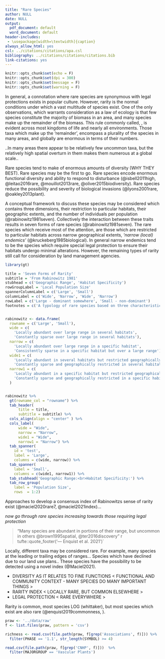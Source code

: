 ```yaml
---
title: "Rare Species"
author: NULL
date: NULL
output:
  pdf_document: default
  word_document: default
header-includes:
 - \usepackage[width=\textwidth]{caption}
always_allow_html: yes
csl: ../citations/citations/apa.csl
bibliography: ../citations/citations/citations.bib
link-citations: yes
---
```


```r
knitr::opts_chunk$set(echo = F)
knitr::opts_chunk$set(dpi = 300) 
knitr::opts_chunk$set(message = F)
knitr::opts_chunk$set(warning = F)
```

In general, a connotation where rare species are synonymous with legal protections exists in popular culture. However, rarity is the normal conditions under which a vast multitude of species exist. One of the only observations, which warrants consideration as a law of ecology is that few species constitute the majority of biomass in an area, and many species make up the remainder of the biomass. This rule commonly called, , is evident across most kingdoms of life and nearly all environments. Those taxa which make up the 'remainder', encompass a plurality of the species in many areas, and globally are enormous in terms of their numbers. 

..In many areas there appear to be relatively few uncommon taxa, but the relatively high spatial overturn in them makes them numerous at a global scale..

Rare species tend to make of enormous amounts of diversity (WHY THEY BEST). Rare species may be the first to go. Rare species encode enormous functional diversity and ability to respond to disturbance (@isbell2011high, @leitao2016rare, @mouillot2013rare, @oliver2015biodiversity). Rare species reduce the possibility and severity of biological invasions (@lyons2001rare, @oakley2013plant). 

A conceptual framework to discuss these species may be considered which contains three dimensions, their restriction to particular habitats, their geographic extents, and the number of individuals per population (@rabinowitz1981seven). Collectively the interaction between these traits results in seven forms of rare species (@rabinowitz1981seven). The rare species which receive most of the attention, are those which are restricted to particular habitats across narrow geographical extents, *'narrow (local) endemics'* (@kruckeberg1985biological). In general narrow endemics tend to be the species which require special legal protection to ensure their habitats undergo minimal alterations.  However, the remaining types of rarity still call for consideration by land management agencies. 

```r
library(gt)

title = 'Seven Forms of Rarity'
subtitle = 'From Rabinowitz 1981'
stubhead = c('Geographic Range', 'Habitat Specificity')
rowGroupLabel = 'Local Population Size'
spannerColumnLabel = c('Large', 'Small')
columnLabel = c('Wide', 'Narrow', 'Wide', 'Narrow')
rowLabel = c('Large - dominant somewhere', 'Small - non-dominant')
footnotes = c('A typology of rare species based on three characteristics: geographic range, habitat specificity, and local population size.')


rabinowitz <- data.frame(
  rowname = c('Large', 'Small'),
  wide = c(
    'Locally abundant over large range in several habitats', 
    'Constantly sparse over large range in several habitats'), 
  narrow = c(
    'Locally abundant over large range in a specific habitat',
    'Consistently sparse in a specific habitat but over a large range'),
  wide1 = c(
    'Locally abundant in several habitats but restricted geographically',
    'Constantly sparse and geographically restricted in several habitats'),
  narrow1 = c(
    'Locally abundant in a specific habitat but restricted geographically',
    'Constantly sparse and geographically restricted in a specific habitat')
  )


rabinowitz %>% 
  gt(rowname_col = "rowname") %>% 
  tab_header(
      title = title,
      subtitle = subtitle) %>% 
  cols_align(align = "center" ) %>% 
  cols_label(
      wide = "Wide",
      narrow = "Narrow",
      wide1 = "Wide",
      narrow1 = "Narrow") %>% 
  tab_spanner(
    id = 'test',
    label = 'Large',
    columns = c(wide, narrow)) %>% 
  tab_spanner(
    label = 'Small',
    columns = c(wide1, narrow1)) %>% 
  tab_stubhead('Geographic Range:<br>Habitat Specificity:') %>% 
  tab_row_group(
    label = 'Population Size', 
    rows  = 1:2)
```


Approaches to develop a consensus index of Rabinowitzs sense of rarity exist (@maciel2020rare7, @maciel2021index)...

*now go through rare species increasing towards those requiring legal protection*


> "Many species are abundant in portions of their range, but uncommon in others @brown1995spatial, @ter2016discovery"
> r tufte::quote_footer('--- Enquist et al. 2021')`

Locally, different taxa may be considered rare. For example, many species at the leading or trailing edges of ranges... Species which have declined due to our land use plans.. These species have the possibility to be detected using a novel index (@Maciel2021).


- DIVERSITY AS IT RELATES TO FINE FUNCTIONS < FUNCTIONAL AND COMMUNITY CONTEXT - MANY SPECIES DO MANY IMPORTANT THINGS >
- RARITY INDEX < LOCALLY RARE, BUT COMMON ELSEWHERE >
- LEGAL PROTECTION < RARE EVERYWHERE >



Rarity is common, most species LOG (whittaker), but most species which exist are also rare (@enquist2019commonness, ). 



```r
praw <- '../data/raw'
f <- list.files(praw, pattern = 'csv')

richness <- read.csv(file.path(praw, f[grep('Associations', f)])) %>% 
  filter(PHASE == '1.1', str_length(SYMBOL) >= 4)  
```


```r

read.csv(file.path(praw, f[grep('CNHP', f)]))  %>% 
  filter(MAJORGROUP == 'Vascular Plants')

```


